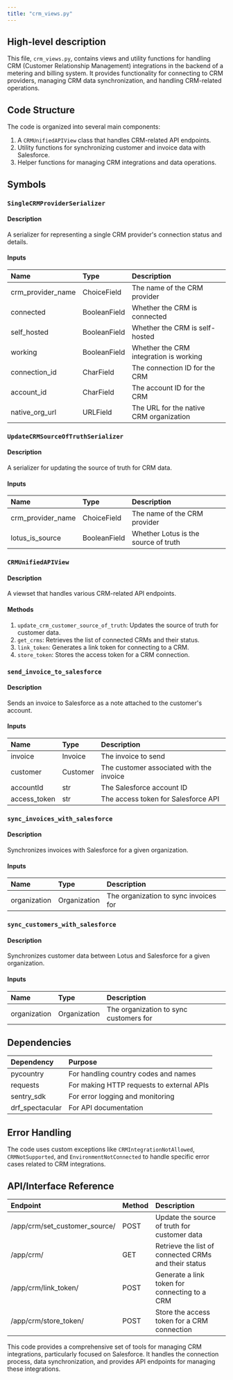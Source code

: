```yaml
---
title: "crm_views.py"
---
```


## High-level description
This file, `crm_views.py`, contains views and utility functions for handling CRM (Customer Relationship Management) integrations in the backend of a metering and billing system. It provides functionality for connecting to CRM providers, managing CRM data synchronization, and handling CRM-related operations.

## Code Structure
The code is organized into several main components:
1. A `CRMUnifiedAPIView` class that handles CRM-related API endpoints.
2. Utility functions for synchronizing customer and invoice data with Salesforce.
3. Helper functions for managing CRM integrations and data operations.

## Symbols

### `SingleCRMProviderSerializer`
#### Description
A serializer for representing a single CRM provider's connection status and details.

#### Inputs
| Name | Type | Description |
|:-----|:-----|:------------|
| crm_provider_name | ChoiceField | The name of the CRM provider |
| connected | BooleanField | Whether the CRM is connected |
| self_hosted | BooleanField | Whether the CRM is self-hosted |
| working | BooleanField | Whether the CRM integration is working |
| connection_id | CharField | The connection ID for the CRM |
| account_id | CharField | The account ID for the CRM |
| native_org_url | URLField | The URL for the native CRM organization |

### `UpdateCRMSourceOfTruthSerializer`
#### Description
A serializer for updating the source of truth for CRM data.

#### Inputs
| Name | Type | Description |
|:-----|:-----|:------------|
| crm_provider_name | ChoiceField | The name of the CRM provider |
| lotus_is_source | BooleanField | Whether Lotus is the source of truth |

### `CRMUnifiedAPIView`
#### Description
A viewset that handles various CRM-related API endpoints.

#### Methods
1. `update_crm_customer_source_of_truth`: Updates the source of truth for customer data.
2. `get_crms`: Retrieves the list of connected CRMs and their status.
3. `link_token`: Generates a link token for connecting to a CRM.
4. `store_token`: Stores the access token for a CRM connection.

### `send_invoice_to_salesforce`
#### Description
Sends an invoice to Salesforce as a note attached to the customer's account.

#### Inputs
| Name | Type | Description |
|:-----|:-----|:------------|
| invoice | Invoice | The invoice to send |
| customer | Customer | The customer associated with the invoice |
| accountId | str | The Salesforce account ID |
| access_token | str | The access token for Salesforce API |

### `sync_invoices_with_salesforce`
#### Description
Synchronizes invoices with Salesforce for a given organization.

#### Inputs
| Name | Type | Description |
|:-----|:-----|:------------|
| organization | Organization | The organization to sync invoices for |

### `sync_customers_with_salesforce`
#### Description
Synchronizes customer data between Lotus and Salesforce for a given organization.

#### Inputs
| Name | Type | Description |
|:-----|:-----|:------------|
| organization | Organization | The organization to sync customers for |

## Dependencies
| Dependency | Purpose |
|:-----------|:--------|
| pycountry | For handling country codes and names |
| requests | For making HTTP requests to external APIs |
| sentry_sdk | For error logging and monitoring |
| drf_spectacular | For API documentation |

## Error Handling
The code uses custom exceptions like `CRMIntegrationNotAllowed`, `CRMNotSupported`, and `EnvironmentNotConnected` to handle specific error cases related to CRM integrations.

## API/Interface Reference
| Endpoint | Method | Description |
|:---------|:-------|:------------|
| /app/crm/set_customer_source/ | POST | Update the source of truth for customer data |
| /app/crm/ | GET | Retrieve the list of connected CRMs and their status |
| /app/crm/link_token/ | POST | Generate a link token for connecting to a CRM |
| /app/crm/store_token/ | POST | Store the access token for a CRM connection |

This code provides a comprehensive set of tools for managing CRM integrations, particularly focused on Salesforce. It handles the connection process, data synchronization, and provides API endpoints for managing these integrations.